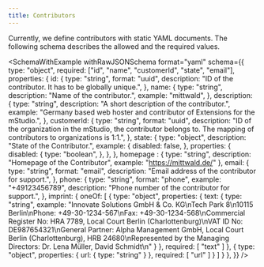 ```yaml
---
title: Contributors
---
```



Currently, we define contributors with static YAML documents.
The following schema describes the allowed and the required values.

<SchemaWithExample
  withRawJSONSchema
  format="yaml"
  schema={{
    type: "object",
    required: ["id", "name", "customerId", "state", "email"],
    properties: {
      id: {
        type: "string",
        format: "uuid",
        description: "ID of the contributor. It has to be globally unique.",
      },
      name: {
        type: "string",
        description: "Name of the contributor.",
        example: "mittwald",
      },
      description: {
        type: "string",
        description: "A short description of the contributor.",
        example:
          "Germany based web hoster and contributor of Extensions for the mStudio.",
      },
      customerId: {
        type: "string",
        format: "uuid",
        description:
          "ID of the organization in the mStudio, the contributor belongs to. The mapping of contributors to organizations is 1:1.",
      },
      state: {
        type: "object",
        description: "State of the Contributor.",
        example: {
          disabled: false,
        },
        properties: {
          disabled: {
            type: "boolean",
          },
        },
      },
      homepage : {
        type: "string",
        description: "Homepage of the Contributor",
        example: "https://mittwald.de/"
      },
      email: {
        type: "string",
        format: "email",
        description: "Email address of the contributor for support.",
      },
      phone: {
        type: "string",
        format: "phone",
        example: "+49123456789",
        description: "Phone number of the contributor for support.",
      },
      imprint: {
        oneOf: [
          {
            type: "object",
            properties: {
              text: {
                type: "string",
                example: "Innovate Solutions GmbH & Co. KG\nTech Park 8\n10115 Berlin\nPhone: +49-30-1234-567\nFax: +49-30-1234-568\nCommercial Register No: HRA 7789, Local Court Berlin (Charlottenburg)\nVAT ID No: DE987654321\nGeneral Partner: Alpha Management GmbH, Local Court Berlin (Charlottenburg), HRB 24680\nRepresented by the Managing Directors: Dr. Lena Müller, David Schmidt\n"
              }
            },
            required: [ "text" ]
          },
          {
            type: "object",
            properties: {
              url: {
                type: "string"
              }
            },
            required: [ "url" ]
          }
        ]
      }
    },
  }}
/>
